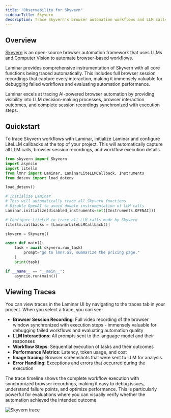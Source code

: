 ```yaml
---
title: "Observability for Skyvern"
sidebarTitle: Skyvern
description: Trace Skyvern's browser automation workflows and LLM calls with Laminar
---
```


## Overview

[Skyvern](https://github.com/Skyvern-AI/skyvern) is an open-source browser automation framework that uses LLMs and Computer Vision to automate browser-based workflows.

Laminar provides comprehensive instrumentation of Skyvern with all core functions being traced automatically. This includes full browser session recordings that capture every interaction, making it immensely valuable for debugging failed workflows and evaluating automation performance.

<Note>
  Laminar excels at tracing AI-powered browser automation by providing visibility into LLM decision-making processes, browser interaction outcomes, and complete session recordings synchronized with execution steps.
</Note>

## Quickstart

To trace Skyvern workflows with Laminar, initialize Laminar and configure LiteLLM callbacks at the top of your project. This will automatically capture all LLM calls, browser session recordings, and workflow execution details.

```python {8-12}
from skyvern import Skyvern
import asyncio
import litellm
from lmnr import Laminar, LaminarLiteLLMCallback, Instruments
from dotenv import load_dotenv

load_dotenv()

# Initialize Laminar
# This will automatically trace all Skyvern functions
# Disable OpenAI to avoid double instrumentation of LLM calls
Laminar.initialize(disabled_instruments=set([Instruments.OPENAI]))

# Configure LiteLLM to trace all LLM calls made by Skyvern
litellm.callbacks = [LaminarLiteLLMCallback()]

skyvern = Skyvern()

async def main():
    task = await skyvern.run_task(
        prompt="go to lmnr.ai, summarize the pricing page."
    )
    print(task)

if __name__ == "__main__":
    asyncio.run(main())
```

## Viewing Traces

You can view traces in the Laminar UI by navigating to the traces tab in your project. When you select a trace, you can see:

- **Browser Session Recording**: Full video recording of the browser window synchronized with execution steps - immensely valuable for debugging failed workflows and evaluating automation quality
- **LLM Interactions**: All prompts sent to the language model and their responses
- **Workflow Steps**: Sequential execution of tasks and their outcomes
- **Performance Metrics**: Latency, token usage, and cost
- **Image tracing**: Browser screenshots that were sent to LLM for analysis
- **Error Handling**: Exceptions and errors that occurred during the execution

The trace timeline shows the complete workflow execution with synchronized browser recordings, making it easy to debug issues, understand failure points, and optimize performance. This is particularly powerful for evaluations where you can visually verify whether the automation achieved the intended outcome.

<div style={{ border: '1px solid #2B2B30', borderRadius: '8px', overflow: 'hidden' }}>
  <img src="/images/traces/skyvern.png" alt="Skyvern trace" style={{ margin: '0px' }}/>
</div>